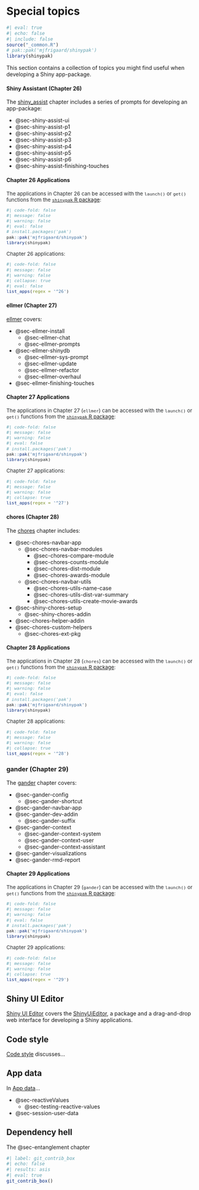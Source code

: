 # Special topics {#sec-spec-topics .unnumbered}

```r
#| eval: true 
#| echo: false 
#| include: false
source("_common.R")
# pak::pak('mjfrigaard/shinypak')
library(shinypak)
```

This section contains a collection of topics you might find useful when developing a Shiny app-package.

:::: {.callout-tip collapse="true" title="Review Chapters 26 - 29"}

::: {.callout-note collapse='true'}

#### Shiny Assistant (Chapter 26)

The [shiny_assist](shiny_assist.qmd) chapter includes a series of prompts for developing an app-package:

- @sec-shiny-assist-ui    
- @sec-shiny-assist-p1  
- @sec-shiny-assist-p2  
- @sec-shiny-assist-p3  
- @sec-shiny-assist-p4  
- @sec-shiny-assist-p5  
- @sec-shiny-assist-p6
- @sec-shiny-assist-finishing-touches    

:::: {.callout-tip collapse='true' appearance='default'}

#### Chapter 26 Applications

::: {style='font-size: 0.95em; color: #282b2d;'}

The applications in Chapter 26 can be accessed with the `launch()` or `get()` functions from the [`shinypak` R package](https://mjfrigaard.github.io/shinypak/):

```r
#| code-fold: false 
#| message: false
#| warning: false
#| eval: false
# install.packages('pak')
pak::pak('mjfrigaard/shinypak')
library(shinypak)
```

Chapter 26 applications:
  
```r
#| code-fold: false 
#| message: false
#| warning: false
#| collapse: true
#| eval: false
list_apps(regex = '^26')
```

::: 

::::

:::

::: {.callout-note collapse='true'}

#### ellmer (Chapter 27)

[ellmer](ellmer.qmd) covers:

- @sec-ellmer-install
    - @sec-ellmer-chat    
    - @sec-ellmer-prompts      
- @sec-ellmer-shinydb   
    - @sec-ellmer-sys-prompt        
    - @sec-ellmer-update    
    - @sec-ellmer-refactor      
    - @sec-ellmer-overhaul    
- @sec-ellmer-finishing-touches       

:::: {.callout-tip collapse='true' appearance='default'}

#### Chapter 27 Applications

::: {style='font-size: 0.95em; color: #282b2d;'}

The applications in Chapter 27 (`ellmer`) can be accessed with the `launch()` or `get()` functions from the [`shinypak` R package](https://mjfrigaard.github.io/shinypak/):


```r
#| code-fold: false 
#| message: false
#| warning: false
#| eval: false
# install.packages('pak')
pak::pak('mjfrigaard/shinypak')
library(shinypak)
```

Chapter 27 applications:
  
```r
#| code-fold: false 
#| message: false
#| warning: false
#| collapse: true
list_apps(regex = '^27')
```

::: 

::::

:::

::: {.callout-note collapse='true'}

#### chores (Chapter 28)

The [chores](chores.qmd) chapter includes:

- @sec-chores-navbar-app    
    - @sec-chores-navbar-modules      
        - @sec-chores-compare-module    
        - @sec-chores-counts-module   
        - @sec-chores-dist-module   
        - @sec-chores-awards-module   
    - @sec-chores-navbar-utils    
        - @sec-chores-utils-name-case    
        - @sec-chores-utils-dist-var-summary     
        - @sec-chores-utils-create-movie-awards     
- @sec-shiny-chores-setup     
    - @sec-shiny-chores-addin     
- @sec-chores-helper-addin      
- @sec-chores-custom-helpers  
    - @sec-chores-ext-pkg

:::: {.callout-tip collapse='true' appearance='default'}

#### Chapter 28 Applications

::: {style='font-size: 0.95em; color: #282b2d;'}

The applications in Chapter 28 (`chores`) can be accessed with the `launch()` or `get()` functions from the [`shinypak` R package](https://mjfrigaard.github.io/shinypak/):


```r
#| code-fold: false 
#| message: false
#| warning: false
#| eval: false
# install.packages('pak')
pak::pak('mjfrigaard/shinypak')
library(shinypak)
```

Chapter 28 applications:
  
```r
#| code-fold: false 
#| message: false
#| warning: false
#| collapse: true
list_apps(regex = '^28')
```

::: 

::::

:::

::: {.callout-note collapse='true'}

### gander (Chapter 29)

The [gander](gander.qmd) chapter covers:

- @sec-gander-config
    - @sec-gander-shortcut    
- @sec-gander-navbar-app    
- @sec-gander-dev-addin   
    - @sec-gander-suffix    
- @sec-gander-context     
    - @sec-gander-context-system      
    - @sec-gander-context-user      
    - @sec-gander-context-assistant     
- @sec-gander-visualizations      
- @sec-gander-rmd-report    

:::: {.callout-tip collapse='true' appearance='default'}

#### Chapter 29 Applications

::: {style='font-size: 0.95em; color: #282b2d;'}

The applications in Chapter 29 (`gander`) can be accessed with the `launch()` or `get()` functions from the [`shinypak` R package](https://mjfrigaard.github.io/shinypak/):


```r
#| code-fold: false 
#| message: false
#| warning: false
#| eval: false
# install.packages('pak')
pak::pak('mjfrigaard/shinypak')
library(shinypak)
```

Chapter 29 applications:
  
```r
#| code-fold: false 
#| message: false
#| warning: false
#| collapse: true
list_apps(regex = '^29')
```

::: 

::::

:::

::::

## Shiny UI Editor 

[Shiny UI Editor](shiny_ui_edit.qmd) covers the [ShinyUiEditor](https://rstudio.github.io/shinyuieditor/), a package and a drag-and-drop web interface for developing a Shiny applications. 

## Code style

[Code style](code.qmd) discusses...

## App data

In [App data](app_data.qmd)...

- @sec-reactiveValues   
    - @sec-testing-reactive-values     
- @sec-session-user-data    


## Dependency hell

The @sec-entanglement chapter


```r
#| label: git_contrib_box
#| echo: false
#| results: asis
#| eval: true
git_contrib_box()
```

